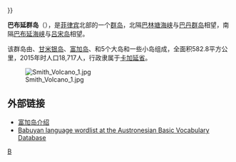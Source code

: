 {{noteTA
|1=zh-cn:巴布延; zh-tw:巴布煙;
|2=zh-cn:巴林塘; zh-tw:巴林坦;
}}
{{Expand |time=2011-08-13T05:26:56+00:00 }}
{{Unreferenced |time=2011-08-13T05:26:56+00:00 }}
{{Infobox islands
| name                            = 巴布延群島
| native_name                     = 
| etymology                       = 
| image_name                      = Babuyan islands en.png
| image_size                      = 
| image_caption                   = 呂宋海峽的巴布彥群島位置
| image_alt                       = 
| map                             = Philippines
| map_alt                         = 
| map_width                       = 
| map_caption                     = 巴布延群島的位置
| map_relief                      = yes
| label                           = 
| label_position                  = 
| coordinates                     = {{coord|19|15|N|121|40|E|type:isle_region:PH|display=inline,title}}
| archipelago                     = 
| waterbody                       = {{unbulleted list| [[巴林塘海峡|巴林塘海峡]] | [[巴布延海峡|巴布延海峡]]  }}
| location                        = [[呂宋海峡|呂宋海峡]]
| total_islands                   = 24
| major_islands                   = {{le|巴布延島|Babuyan Island}}<br>{{le|加拉延岛|Calayan Island}}<br>[[甘米银岛|甘米银岛]]<br>{{le|达卢皮里岛|Dalupiri Island (Cagayan)}}<br>[[富加岛|富加岛]]
| area_km2                        = 590
| area_footnotes                  = <ref name=EB/>
| Country_heading                 = 
| country                         = [[菲律賓|菲律賓]]
| country_admin_divisions_title   = [[大區_(菲律賓)|大區]]
| country_admin_divisions         = [[卡加延河谷|卡加延河谷]]
| country admin divisions title 1 = [[菲律宾省份列表|省份]]
| country admin divisions 1      = [[卡加延省|卡加延省]]
| country admin divisions title 2 = {{le|自治市 (菲律賓)|Municipalities of the Philippines|自治市}}
| country admin divisions 2       = [[阿帕里|阿帕里]]<br>{{le|卡加延市|Calayan, Cagayan}}
| population       = 18,717 <!-- sum of 16702 Calayan + 2015 Fuga Island -->
| population_as_of = 2015
| population_footnotes = {{PH census|2015|02}}
| density_km2      = {{#expr: 18717 / 596 round 1}}
}}
{{Location map
 |Philippines
 |label=巴布延群岛
 |lat_deg=19|lat_min=15
 |lon_deg=121|lon_min=40
 |position=right
 |width=200
 |float=right
 |mark=Cercle rouge 100%.svg
 |marksize=20
 |caption=巴布延群岛的位置
}}

'''巴布延群岛'''（{{lang-en|'''Babuyan Islands'''}}），是[[菲律宾|菲律宾]]北部的一个[[群岛|群岛]]，北隔[[巴林塘海峡|巴林塘海峡]]与[[巴丹群岛|巴丹群岛]]相望，南隔[[巴布延海峡|巴布延海峡]]与[[吕宋岛|吕宋岛]]相望。

该群岛由{{le|加拉延岛|Calayan Island}}、[[甘米银岛|甘米银岛]]、[[富加岛|富加岛]]、{{le|巴布延島|Babuyan Island}}和{{le|达卢皮里岛|Dalupiri Island (Cagayan)}}5个大岛和一些小岛组成，全面积582.8平方公里，2015年时人口18,717人，行政隶属于[[卡加延省|卡加延省]]。

[[File:Smith_Volcano_1.jpg|thumb]]

==外部链接==
*[http://www.sfu.ca/fuga/ 富加岛介绍] {{Wayback|url=http://www.sfu.ca/fuga/ |date=20071221131428 }}
*[https://web.archive.org/web/20160129211628/http://language.psy.auckland.ac.nz/austronesian/language.php?id=289 Babuyan language wordlist at the Austronesian Basic Vocabulary Database]

{{Islands of the Philippines}}

{{authority control}}
[[Category:菲律宾岛屿|B]]